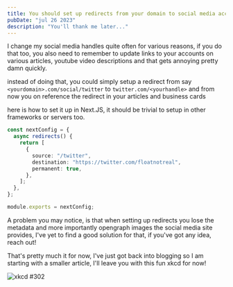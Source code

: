 ```yaml
---
title: You should set up redirects from your domain to social media accounts
pubDate: "jul 26 2023"
description: "You'll thank me later..."
---
```


I change my social media handles quite often for various reasons, if you do that too, you also need to remember to update links to your accounts on various articles, youtube video descriptions and that gets annoying pretty damn quickly.

instead of doing that, you could simply setup a redirect from say `<yourdomain>.com/social/twitter` to `twitter.com/<yourhandle>` and from now you on reference the redirect in your articles and business cards

here is how to set it up in Next.JS, it should be trivial to setup in other frameworks or servers too.

```ts title="next.config.js"
const nextConfig = {
  async redirects() {
    return [
      {
        source: "/twitter",
        destination: "https://twitter.com/floatnotreal",
        permanent: true,
      },
    ];
  },
};

module.exports = nextConfig;
```

A problem you may notice, is that when setting up redirects you lose the metadata and more importantly opengraph images the social media site provides, I've yet to find a good solution for that, if you've got any idea, reach out!

That's pretty much it for now, I've just got back into blogging so I am starting with a smaller article, I'll leave you with this fun xkcd for now!

<Img src="/names.png" alt="xkcd #302" caption="xkcd #302" />
